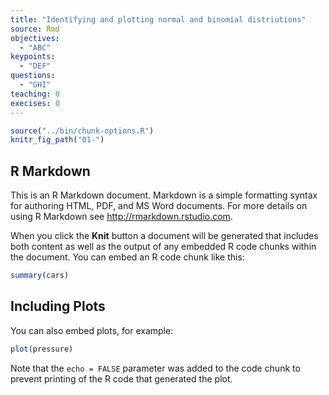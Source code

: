 ---
title: "Identifying and plotting normal and binomial distriutions"
source: Rmd
objectives:
  - "ABC"
keypoints:
  - "DEF"
questions:
  - "GHI"
teaching: 0
execises: 0
---

```{r, include=FALSE}
source("../bin/chunk-options.R")
knitr_fig_path("01-")
```

## R Markdown

This is an R Markdown document. Markdown is a simple formatting syntax for authoring HTML, PDF, and MS Word documents. For more details on using R Markdown see <http://rmarkdown.rstudio.com>.

When you click the **Knit** button a document will be generated that includes both content as well as the output of any embedded R code chunks within the document. You can embed an R code chunk like this:

```{r cars}
summary(cars)
```

## Including Plots

You can also embed plots, for example:

```{r pressure, echo=FALSE}
plot(pressure)
```

Note that the `echo = FALSE` parameter was added to the code chunk to prevent printing of the R code that generated the plot.
